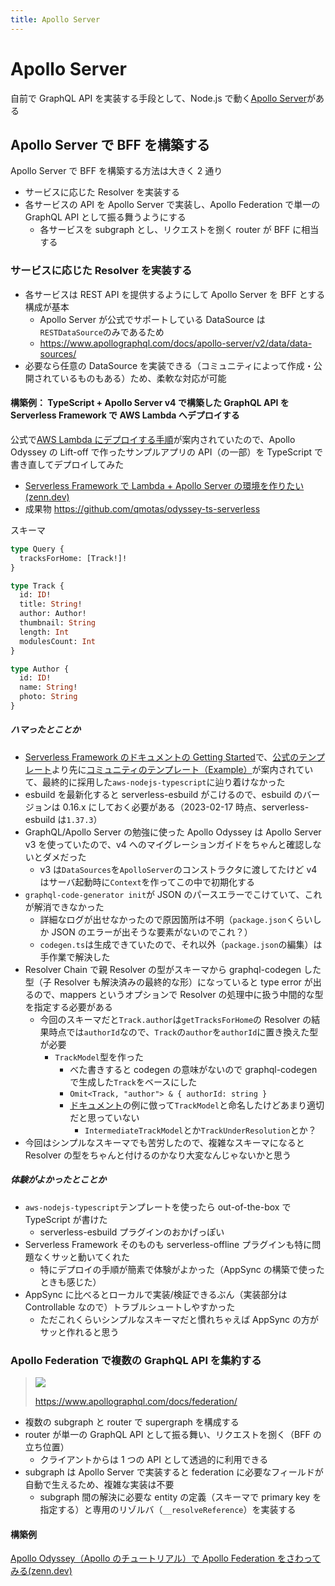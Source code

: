 ```yaml
---
title: Apollo Server
---
```


# Apollo Server

自前で GraphQL API を実装する手段として、Node.js で動く[Apollo Server](https://www.apollographql.com/docs/apollo-server/)がある

## Apollo Server で BFF を構築する

Apollo Server で BFF を構築する方法は大きく 2 通り

- サービスに応じた Resolver を実装する
- 各サービスの API を Apollo Server で実装し、Apollo Federation で単一の GraphQL API として振る舞うようにする
  - 各サービスを subgraph とし、リクエストを捌く router が BFF に相当する

### サービスに応じた Resolver を実装する

- 各サービスは REST API を提供するようにして Apollo Server を BFF とする構成が基本
  - Apollo Server が公式でサポートしている DataSource は`RESTDataSource`のみであるため
  - https://www.apollographql.com/docs/apollo-server/v2/data/data-sources/
- 必要なら任意の DataSource を実装できる（コミュニティによって作成・公開されているものもある）ため、柔軟な対応が可能

#### 構築例： TypeScript + Apollo Server v4 で構築した GraphQL API を Serverless Framework で AWS Lambda へデプロイする

公式で[AWS Lambda にデプロイする手順](https://www.apollographql.com/docs/apollo-server/deployment/lambda/)が案内されていたので、Apollo Odyssey の Lift-off で作ったサンプルアプリの API（の一部）を TypeScript で書き直してデプロイしてみた

- [Serverless Framework で Lambda + Apollo Server の環境を作りたい (zenn.dev)](https://zenn.dev/qmotas/scraps/1c7db1b96ab16b)
- 成果物 https://github.com/qmotas/odyssey-ts-serverless

スキーマ

```graphql
type Query {
  tracksForHome: [Track!]!
}

type Track {
  id: ID!
  title: String!
  author: Author!
  thumbnail: String
  length: Int
  modulesCount: Int
}

type Author {
  id: ID!
  name: String!
  photo: String
}
```

##### ハマったとことか

- [Serverless Framework のドキュメントの Getting Started](https://www.serverless.com/framework/docs/getting-started#:~:text=documentation%20instead.-,Getting%20started,-To%20create%20your)で、[公式のテンプレート](https://www.serverless.com/framework/docs/providers/aws/cli-reference/create#:~:text=create%3Acreate-,Available%20Templates,-To%20see%20a)より先に[コミュニティのテンプレート（Example）](https://www.serverless.com/examples/)が案内されていて、最終的に採用した`aws-nodejs-typescript`に辿り着けなかった
- esbuild を最新化すると serverless-esbuild がこけるので、esbuild のバージョンは 0.16.x にしておく必要がある（2023-02-17 時点、serverless-esbuild は`1.37.3`）
- GraphQL/Apollo Server の勉強に使った Apollo Odyssey は Apollo Server v3 を使っていたので、v4 へのマイグレーションガイドをちゃんと確認しないとダメだった
  - v3 は`DataSources`を`ApolloServer`のコンストラクタに渡してたけど v4 はサーバ起動時に`Context`を作ってこの中で初期化する
- `graphql-code-generator init`が JSON のパースエラーでこけていて、これが解消できなかった
  - 詳細なログが出せなかったので原因箇所は不明（`package.json`くらいしか JSON のエラーが出そうな要素がないのでこれ？）
  - `codegen.ts`は生成できていたので、それ以外（`package.json`の編集）は手作業で解決した
- Resolver Chain で親 Resolver の型がスキーマから graphql-codegen した型（子 Resolver も解決済みの最終的な形）になっていると type error が出るので、mappers というオプションで Resolver の処理中に扱う中間的な型を指定する必要がある
  - 今回のスキーマだと`Track.author`は`getTracksForHome`の Resolver の結果時点では`authorId`なので、`Track`の`author`を`authorId`に置き換えた型が必要
    - `TrackModel`型を作った
      - べた書きすると codegen の意味がないので graphql-codegen で生成した`Track`をベースにした
      - `Omit<Track, "author"> & { authorId: string }`
      - [ドキュメント](https://the-guild.dev/graphql/codegen/plugins/typescript/typescript-resolvers#use-your-model-types-mappers/)の例に倣って`TrackModel`と命名したけどあまり適切だと思っていない
        - `IntermediateTrackModel`とか`TrackUnderResolution`とか？
- 今回はシンプルなスキーマでも苦労したので、複雑なスキーマになると Resolver の型をちゃんと付けるのかなり大変なんじゃないかと思う

##### 体験がよかったとことか

- `aws-nodejs-typescript`テンプレートを使ったら out-of-the-box で TypeScript が書けた
  - serverless-esbuild プラグインのおかげっぽい
- Serverless Framework そのものも serverless-offline プラグインも特に問題なくサッと動いてくれた
  - 特にデプロイの手順が簡素で体験がよかった（AppSync の構築で使ったときも感じた）
- AppSync に比べるとローカルで実装/検証できるぶん（実装部分は Controllable なので）トラブルシュートしやすかった
  - ただこれくらいシンプルなスキーマだと慣れちゃえば AppSync の方がサッと作れると思う

### Apollo Federation で複数の GraphQL API を集約する

> ![](./apollo-federation-supergraph-overview.png)
>
> https://www.apollographql.com/docs/federation/

- 複数の subgraph と router で supergraph を構成する
- router が単一の GraphQL API として振る舞い、リクエストを捌く（BFF の立ち位置）
  - クライアントからは 1 つの API として透過的に利用できる
- subgraph は Apollo Server で実装すると federation に必要なフィールドが自動で生えるため、複雑な実装は不要
  - subgraph 間の解決に必要な entity の定義（スキーマで primary key を指定する）と専用のリゾルバ（`__resolveReference`）を実装する

#### 構築例

[Apollo Odyssey（Apollo のチュートリアル）で Apollo Federation をさわってみる(zenn.dev)](https://zenn.dev/qmotas/scraps/8317917d63fa5e)
